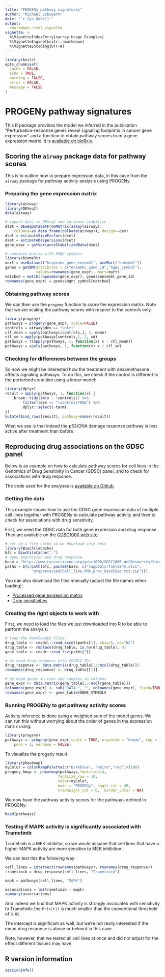 ```yaml
---
title: "PROGENy pathway signatures"
author: "Michael Schubert"
date: "`r Sys.Date()`"
output:
  rmarkdown::html_vignette
vignette: >
  %\VignetteIndexEntry{narray Usage Examples}
  %\VignetteEngine{knitr::rmarkdown}
  %\VignetteEncoding{UTF-8}
---
```


```r
library(knitr)
opts_chunk$set(
  cache = FALSE,
  echo = TRUE,
  warning = FALSE,
  error = FALSE,
  message = FALSE
)
```

PROGENy pathway signatures
==========================

This R package provides the model we inferred in the publication
"Perturbation-response genes reveal signaling footprints in cancer gene
expression" and a function to obtain pathway scores from a gene expression
matrix. It is [available on
bioRxiv](http://www.biorxiv.org/content/early/2016/08/28/065672).

Scoring the `airway` package data for pathway scores
----------------------------------------------------

This is to outline how to prepare expression data, in this case from the
`airway` package for pathway activity analysis using PROGENy.

### Preparing the gene expression matrix

```r
library(airway)
library(DESeq2)
data(airway)

# import data to DESeq2 and variance stabilize
dset = DESeqDataSetFromMatrix(assay(airway),
    colData=as.data.frame(colData(airway)), design=~dex)
dset = estimateSizeFactors(dset)
dset = estimateDispersions(dset)
gene_expr = getVarianceStabilizedData(dset)

# annotate matrix with HGNC symbols
library(biomaRt)
mart = useDataset("hsapiens_gene_ensembl", useMart("ensembl"))
genes = getBM(attributes = c("ensembl_gene_id","hgnc_symbol"),
              values=rownames(gene_expr), mart=mart)
matched = match(rownames(gene_expr), genes$ensembl_gene_id)
rownames(gene_expr) = genes$hgnc_symbol[matched]
```

### Obtaining pathway scores

We can then use the `progeny` function to score the expression matrix. Note
that we are scaling the pathway scores with respect to the controls only.

```r
library(progeny)
pathways = progeny(gene_expr, scale=FALSE)
controls = airway$dex == "untrt"
ctl_mean = apply(pathways[controls,], 2, mean)
ctl_sd = apply(pathways[controls,], 2, sd)
pathways = t(apply(pathways, 1, function(x) x - ctl_mean))
pathways = apply(pathways, 1, function(x) x / ctl_sd)
```

### Checking for differences between the groups

So now we might be interested how the treatment with dexamethasone affects
signaling pathways. To do this, we check if the control is different to the
perturbed condition using a linear model:

```r
library(dplyr)
result = apply(pathways, 1, function(x) {
    broom::tidy(lm(x ~ !controls)) %>%
        filter(term == "!controlsTRUE") %>%
        dplyr::select(-term)
})
mutate(bind_rows(result), pathway=names(result))
```

What we see is that indeed the p53/DNA damage response pathway is less active
after treatment than before.

Reproducing drug associations on the GDSC panel
-----------------------------------------------

Below is an example on how to calculate pathway scores for cell lines in the
Genomics of Drug Sensitivity in Cancer (GDSC) panel, and to check for
associations with drug response.

The code used for the analyses is [available on
Github](https://github.com/saezlab/footprints).

### Getting the data

This example shows how to use the GDSC gene expression data of multiple cell
lines together with PROGENy to calculate pathway activity and then to check for
associations with drug sensitivity.

First, we need the GDSC data for both gene expression and drug response. They
are available on the [GDSC1000 web
site](http://www.cancerrxgene.org/gdsc1000/GDSC1000_WebResources/Home.html):

```r
# set up a file cache so we download only once
library(BiocFileCache)
bfc = BiocFileCache(".")
# gene expression and drug response
base = "http://www.cancerrxgene.org/gdsc1000/GDSC1000_WebResources/Data/"
paths = bfcrpath(bfc, paste0(base, c("suppData/TableS4A.xlsx",
            "preprocessed/Cell_line_RMA_proc_basalExp.txt.zip")))
```

You can also download the files manually (adjust the file names when loading):

 * [Processed gene expression
   matrix](http://www.cancerrxgene.org/gdsc1000/GDSC1000_WebResources/Data/preprocessed/Cell_line_RMA_proc_basalExp.txt.zip)
 * [Drug
   sensitivities](http://www.cancerrxgene.org/gdsc1000/GDSC1000_WebResources/Data/suppData/TableS4A.xlsx)

### Creating the right objects to work with

First, we need to load the files we just downloaded into R to be able to
perform the analysis:

```r
# load the downloaded files
drug_table <- readxl::read_excel(paths[1], skip=5, na="NA")
drug_table <- replace(drug_table, is.na(drug_table), 0)
gene_table <- readr::read_tsv(paths[2])

# we need drug response with COSMIC IDs
drug_response <- data.matrix(drug_table[,3:ncol(drug_table)])
rownames(drug_response) <- drug_table[[1]]

# we need genes in rows and samples in columns
gene_expr <- data.matrix(gene_table[,3:ncol(gene_table)])
colnames(gene_expr) <- sub("DATA.", "", colnames(gene_expr), fixed=TRUE)
rownames(gene_expr) <- gene_table$GENE_SYMBOLS
```

### Running PROGENy to get pathway activity scores

Activity inference is done using a weighted sum of the model genes. We can run
this without worrying about the order of genes in the expression matrix using:

```r
library(progeny)
pathways <- progeny(gene_expr,scale = TRUE, organism = "Human", top = 100,
    perm = 1, verbose = FALSE)
```

To visualize the progeny result
```r
library(pheatmap)
myColor = colorRampPalette(c("Darkblue", "white","red"))(100)
progeny_hmap <- pheatmap(pathways,fontsize=14, 
                        fontsize_row = 10, 
                        color=myColor, 
                        main = "PROGENy", angle_col = 45,
                        treeheight_col = 0,  border_color = NA)
```


We now have the pathway activity scores for the pathways defined in PROGENy:

```r
head(pathways)
```

### Testing if MAPK activity is significantly associated with Trametinib

Trametinib is a MEK inhibitor, so we would assume that cell lines that have a
higher MAPK activity are more sensitive to MEK inhibition.

We can test this the following way:

```r
cell_lines = intersect(rownames(pathways), rownames(drug_response))
trametinib = drug_response[cell_lines, "Trametinib"]

mapk = pathways[cell_lines, "MAPK"]

associations = lm(trametinib ~ mapk)
summary(associations)
```

And indeed we find that MAPK activity is strongly associated with sensitivity
to Trametinib: the `Pr(>|t|)` is much smaller than the conventional threshold
of `0.05`.

The intercept is significant as well, but we're not really interested if the
mean drug response is above or below `0` in this case.

Note, however, that we tested all cell lines at once and did not adjust for the
effect different tissues may have.

R version information
---------------------

```r
sessionInfo()
```

